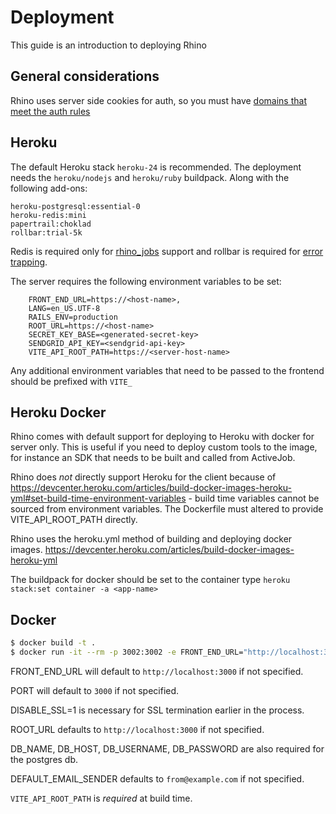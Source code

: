 # Deployment

This guide is an introduction to deploying Rhino

## General considerations

Rhino uses server side cookies for auth, so you must have [domains that meet the auth rules](/docs/concepts/auth)

## Heroku

The default Heroku stack `heroku-24` is recommended. The deployment needs the `heroku/nodejs` and `heroku/ruby` buildpack. Along with the following add-ons:

    heroku-postgresql:essential-0
    heroku-redis:mini
    papertrail:choklad
    rollbar:trial-5k

Redis is required only for [rhino_jobs](/docs/guides/jobs) support and rollbar is required for [error trapping](error_reporting).

The server requires the following environment variables to be set:

```env
    FRONT_END_URL=https://<host-name>,
    LANG=en_US.UTF-8
    RAILS_ENV=production
    ROOT_URL=https://<host-name>
    SECRET_KEY_BASE=<generated-secret-key>
    SENDGRID_API_KEY=<sendgrid-api-key>
    VITE_API_ROOT_PATH=https://<server-host-name>
```

Any additional environment variables that need to be passed to the frontend should be prefixed with `VITE_`

## Heroku Docker

Rhino comes with default support for deploying to Heroku with docker for server only. This is useful if you need to deploy custom tools to the image, for instance an SDK that needs to be built and called from ActiveJob.

Rhino does _not_ directly support Heroku for the client because of https://devcenter.heroku.com/articles/build-docker-images-heroku-yml#set-build-time-environment-variables - build time variables cannot be sourced from environment variables. The Dockerfile must altered to provide VITE_API_ROOT_PATH directly.

Rhino uses the heroku.yml method of building and deploying docker images. https://devcenter.heroku.com/articles/build-docker-images-heroku-yml

The buildpack for docker should be set to the container type `heroku stack:set container -a <app-name>`

## Docker

```bash
$ docker build -t .
$ docker run -it --rm -p 3002:3002 -e FRONT_END_URL="http://localhost:3002" --build-arg VITE_API_ROOT_PATH=http://localhost:3002  -e PORT=3002 -e DISABLE_SSL=1 -e ROOT_URL=http://localhost:3002
```

FRONT_END_URL will default to `http://localhost:3000` if not specified.

PORT will default to `3000` if not specified.

DISABLE_SSL=1 is necessary for SSL termination earlier in the process.

ROOT_URL defaults to `http://localhost:3000` if not specified.

DB_NAME, DB_HOST, DB_USERNAME, DB_PASSWORD are also required for the postgres db.

DEFAULT_EMAIL_SENDER defaults to `from@example.com` if not specified.

`VITE_API_ROOT_PATH` is _required_ at build time.
